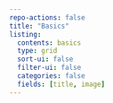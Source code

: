 ```yaml
---
repo-actions: false
title: "Basics"
listing:
  contents: basics
  type: grid
  sort-ui: false
  filter-ui: false
  categories: false
  fields: [title, image]
---
```

